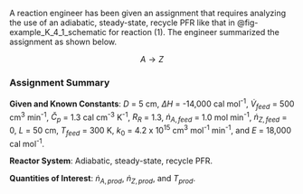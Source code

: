 A reaction engineer has been given an assignment that requires analyzing the use of an adiabatic, steady-state, recycle PFR like that in @fig-example_K_4_1_schematic for reaction (1). The engineer summarized the assignment as shown below.

$$
A \rightarrow Z \tag{1}
$$

### Assignment Summary

**Given and Known Constants**: $D$ = 5 cm, $\Delta H$ = -14,000 cal mol^-1^, $\dot{V}_{feed}$ = 500 cm^3^ min^-1^, $\breve{C}_p$ = 1.3 cal cm^-3^ K^-1^, $R_R$ = 1.3, $\dot{n}_{A,feed}$ = 1.0 mol min^-1^, $\dot{n}_{Z,feed}$ = 0, $L$ = 50 cm, $T_{feed}$ = 300 K, $k_0$ = 4.2 x 10^15^ cm^3^ mol^-1^ min^-1^, and $E$ = 18,000 cal mol^-1^.

**Reactor System**: Adiabatic, steady-state, recycle PFR.

**Quantities of Interest**: $\dot{n}_{A,prod}$, $\dot{n}_{Z,prod}$, and $T_{prod}$.
